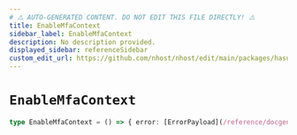 ```yaml
---
# ⚠️ AUTO-GENERATED CONTENT. DO NOT EDIT THIS FILE DIRECTLY! ⚠️
title: EnableMfaContext
sidebar_label: EnableMfaContext
description: No description provided.
displayed_sidebar: referenceSidebar
custom_edit_url: https://github.com/nhost/nhost/edit/main/packages/hasura-auth-js/src/core/machines/enable-mfa.ts#L7
---
```


# `EnableMfaContext`

```ts
type EnableMfaContext = () => { error: [ErrorPayload](/reference/docgen/javascript/auth/types/error-payload) | null, imageUrl: string | null, secret: string | null }
```
